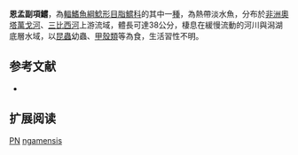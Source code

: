 {{Speciesbox
| name = 恩孟副項鱨
| image = 
| image_width = 250px
| image_caption = 
| status = LC
| status_system = IUCN3.1 
| genus = Parauchenoglanis
| species = ngamensis
| authority = [[Boulenger|Boulenger]], 1911
| synonyms = *''Auchenoglanis ngamensis '',Boulenger, 1911 
}}

'''恩孟副項鱨'''，為[[輻鰭魚綱|輻鰭魚綱]][[鯰形目|鯰形目]][[脂鱨科|脂鱨科]]的其中一[[種|種]]，為熱帶淡水魚，分布於[[非洲|非洲]][[奧塔萬戈河|奧塔萬戈河]]、[[三比西河|三比西河]]上游流域，體長可達38公分，棲息在緩慢流動的河川與潟湖底層水域，以[[昆蟲|昆蟲]]幼蟲、[[甲殼類|甲殼類]]等為食，生活習性不明。

==参考文献==
*{{FishBase_species|genus=Parauchenoglanis|species=ngamensis|year=2015|month=6}}

== 扩展阅读 ==
{{refbegin}}
{{wikispecies-inline|Parauchenoglanis ngamensis|恩孟副項鱨}}
{{refend}}
{{Taxonbar|from=Q60937}}

[[Category:IUCN红色名录无危物种|PN]]
[[Category:副項鱨屬|ngamensis]]